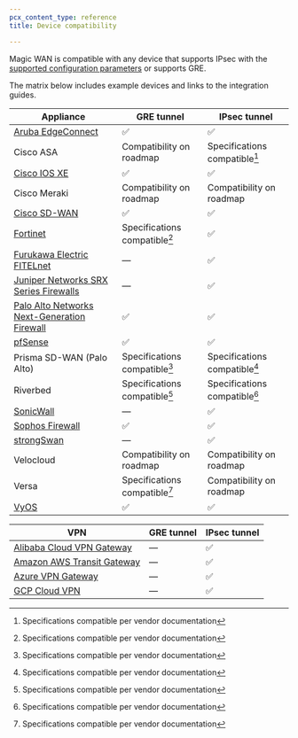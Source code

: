 ```yaml
---
pcx_content_type: reference
title: Device compatibility

---
```



Magic WAN is compatible with any device that supports <GlossaryTooltip term="IPsec tunnel">IPsec</GlossaryTooltip> with the [supported configuration parameters](/magic-wan/reference/tunnels/#supported-configuration-parameters) or supports <GlossaryTooltip term="GRE tunnel">GRE</GlossaryTooltip>.

The matrix below includes example devices and links to the integration guides.

| Appliance | GRE tunnel | IPsec tunnel |
| --- | --- | --- |
| [Aruba EdgeConnect](/magic-wan/configuration/manually/third-party/aruba-edgeconnect/) |✅ | ✅ |
| Cisco ASA | Compatibility on roadmap | Specifications compatible[^1] |
| [Cisco IOS XE](/magic-wan/configuration/manually/third-party/cisco-ios-xe/) | ✅ | ✅ |
| Cisco Meraki | Compatibility on roadmap | Compatibility on roadmap |
| [Cisco SD-WAN](/magic-wan/configuration/manually/third-party/viptela/)  | ✅ | ✅ |
| [Fortinet](/magic-wan/configuration/manually/third-party/fortinet/)| Specifications compatible[^1] | ✅ |
| [Furukawa Electric FITELnet](/magic-wan/configuration/manually/third-party/fitelnet/) | — | ✅ |
| [Juniper Networks SRX Series Firewalls](/magic-wan/configuration/manually/third-party/juniper/) | — | ✅ |
| [Palo Alto Networks Next-Generation Firewall](/magic-wan/configuration/manually/third-party/palo-alto/) | ✅ | ✅ |
| [pfSense](/magic-wan/configuration/manually/third-party/pfsense/)| ✅ | ✅ |
| Prisma SD-WAN (Palo Alto) | Specifications compatible[^1] | Specifications compatible[^1] |
| Riverbed  | Specifications compatible[^1] | Specifications compatible[^1] |
| [SonicWall](/magic-wan/configuration/manually/third-party/sonicwall/)| —  | ✅ |
| [Sophos Firewall](/magic-wan/configuration/manually/third-party/sophos-firewall/) | ✅ | ✅ |
| [strongSwan](/magic-wan/configuration/manually/third-party/strongswan/) | — | ✅ |
| Velocloud | Compatibility on roadmap | Compatibility on roadmap |
| Versa  | Specifications compatible[^1] | Compatibility on roadmap |
| [VyOS](/magic-wan/configuration/manually/third-party/vyos/)| ✅ | ✅ |

| VPN                                                                                       | GRE tunnel | IPsec tunnel |
| ----------------------------------------------------------------------------------------- | ---------- | ------------ |
| [Alibaba Cloud VPN Gateway](/magic-wan/configuration/manually/third-party/alibaba-cloud/) | —          | ✅            |
| [Amazon AWS Transit Gateway](/magic-wan/configuration/manually/third-party/aws/)          | —          | ✅            |
| [Azure VPN Gateway](/magic-wan/configuration/manually/third-party/azure/)                 | —          | ✅            |
| [GCP Cloud VPN](/magic-wan/configuration/manually/third-party/google/)                    | —          | ✅            |

[^1]: Specifications compatible per vendor documentation
